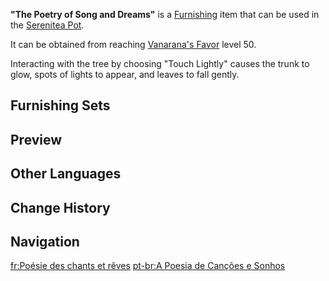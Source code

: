 {{Furnishing Infobox
|id             = 371121
|image          = Item The Poetry of Song and Dreams.png
|category       = Courtyard
|subcategory    = Large Ornament
|quality        = 4
|adeptal_energy = 30
|load           = 390
|reduced_load   = 390
|description    = An arbor with an aura. It emanates quiet beauty, its crystal-clear flowers hang from branches where the glimmering twilight gathers, and its twirling branches have a sense of flow and rhythm, like the rhythm of life itself, with each inch of their arcs being filled with vitality.<br>Though such trees are far from the most ancient entities within [[Vanarana (Subarea)|Vanarana]], they have still witnessed centuries of Nara-[[Aranara]] interaction, becoming scribes to the poetry of that relationship. Such trees delight in melodious songs and answer the singers with beautiful dreams. In such dreams, the singer shall find themselves embraced by the memories of the woods, and with the pomegranates they shall sing, and they shall hear the apples clap...
|mention        = Aranara
|interaction    = Visual Animation
|blueprint      = 
|source1        = [[Vanarana's Favor]]
|limited        = 1
}}
'''"The Poetry of Song and Dreams"''' is a [[Furnishing]] item that can be used in the [[Serenitea Pot]].

It can be obtained from reaching [[Vanarana's Favor]] level 50.

Interacting with the tree by choosing "Touch Lightly" causes the trunk to glow, spots of lights to appear, and leaves to fall gently.

==Furnishing Sets==
{{Craft Usage|type=Furnishing Set}}

==Preview==
{{Preview
|file = Furnishing The Poetry of Song and Dreams Animation
}}

==Other Languages==
{{Other Languages
|en       = "The Poetry of Song and Dreams"
|zhs      = 「歌与梦的叙事诗」
|zhs_rm   = "Gē yǔ Mèng de Xùshì-shī"
|zht      = 「歌與夢的敘事詩」
|zht_rm   = "Gē yǔ Mèng de Xùshì-shī"
|zh_tl    = 
|ja       = 「歌と夢の叙述詩」
|ja_rm    = "Uta to Yume no Jojutsu-shi"
|ja_tl    = "A Narrative Poem of Song and Dreams"
|ko       = 「꿈과 노래<->의 서사시」
|ko_tl    = "An Epic Poem of Dream and Song"
|es       = Versos oníricos y musicales
|es_tl    = Dreamlike and Musical Verses
|fr       = Poésie des chants et rêves
|fr_tl    = Poetry of Songs and Dreams
|ru       = Поэзия песен и снов
|ru_tl    = The Poetry of Songs and Dreams
|th       = "บทกวีแห่งเพลงและความฝัน"
|th_rm    = 
|th_tl    = 
|vi       = "Thơ Của Bài Hát Và Giấc Mơ"
|vi_tl    = 
|de       = „Poesie der Lieder und Träume“
|de_tl    = "Poetry of Songs and Dreams"
|id       = Puisi Lagu dan Mimpi
|id_tl    = Poetry of Song and Dreams
|pt       = A Poesia de Canções e Sonhos
|pt_tl    = 
|tr       = "Şarkı ve Rüyalar Şiiri"
|tr_tl    = 
|it       = Poesia della canzone e dei sogni
|it_tl    = Poetry of the Song and Dreams
}}

==Change History==
{{Change History|3.6}}

==Navigation==
{{Furnishing Navbox|exterior}}

[[fr:Poésie des chants et rêves]]
[[pt-br:A Poesia de Canções e Sonhos]]